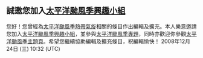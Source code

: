 ==誠邀您加入[[WikiProject:太平洋颱風季/參與/維基人列表|太平洋颱風季興趣小組]]==
您好！您曾經為[[太平洋颱風季]][[熱帶氣旋]]相關的條目作出編輯及擴充。本人樂意邀請您加入[[WikiProject:太平洋颱風季/參與/維基人列表|太平洋颱風季興趣小組]]，並參與[[WikiProject:太平洋颱風季|太平洋颱風季專題]]，同時亦歡迎你參觀[[Portal:太平洋颱風季|太平洋颱風季主題頁]]。希望您繼續協助編輯及擴充條目，祝編輯愉快！<includeonly>{{User:Sap00acm/sign}} 2008年12月24日 (三) 10:32 (UTC)</includeonly>